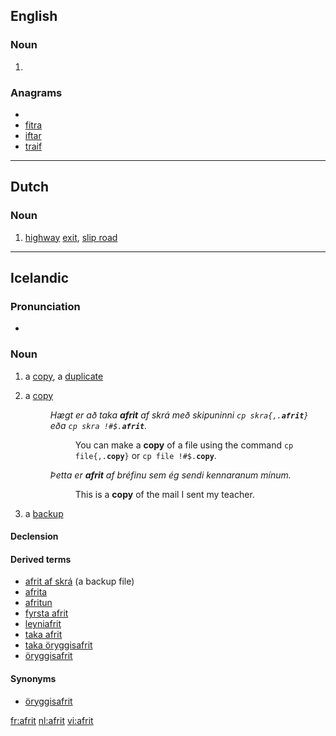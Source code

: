 ==English==

===Noun===
{{en-noun}}

# {{alternative spelling of|[[ifrit]]}}

===Anagrams===
* {{alphagram|afirt}}
* [[fitra#English|fitra]]
* [[iftar#English|iftar]]
* [[traif#English|traif]]


----

==Dutch==

===Noun===
{{nl-noun|g=m|afritten}}

# [[highway]] [[exit]], [[slip road]]

----

==Icelandic==

===Pronunciation===
* {{IPA|/ˈavrɪːt/|lang=is}}

===Noun===
{{is-noun|n|afrits|afrit}}

# a [[copy]], a [[duplicate]]
# {{context|computing|lang=is}} a [[copy]]
#: ''Hægt er að taka '''afrit''' af skrá með skipuninni <code>cp skra{,.'''afrit'''}</code> eða <tt>cp skra !#$.'''afrit'''</tt>.''
#:: You can make a '''copy''' of a file using the command <code>cp file{,.'''copy'''}</code> or <tt>cp file !#$.'''copy'''</tt>.
#: ''Þetta er '''afrit''' af bréfinu sem ég sendi kennaranum mínum.''
#:: This is a '''copy''' of the mail I sent my teacher.
# {{context|computing|lang=is}} a [[backup]]{{jump|is|backup|s}}

====Declension====
{{is-decl-noun-n-s|afr|i|t}}

====Derived terms====
* [[afrit af skrá]] (a backup file)
* [[afrita]]
* [[afritun]]
* [[fyrsta afrit]]
* [[leyniafrit]]
* [[taka afrit]]
* [[taka öryggisafrit]]
* [[öryggisafrit]]

====Synonyms====
* {{jump|s|is|backup}} [[öryggisafrit]]

[[fr:afrit]]
[[nl:afrit]]
[[vi:afrit]]